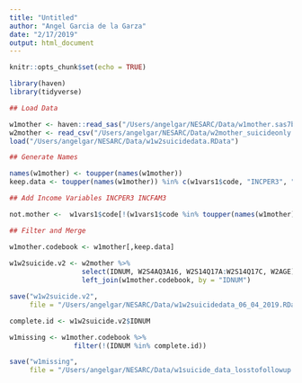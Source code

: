```yaml
---
title: "Untitled"
author: "Angel Garcia de la Garza"
date: "2/17/2019"
output: html_document
---
```


```r
knitr::opts_chunk$set(echo = TRUE)

library(haven)
library(tidyverse)


```



```r

## Load Data

w1mother <- haven::read_sas("/Users/angelgar/NESARC/Data/w1mother.sas7bdat")
w2mother <- read_csv("/Users/angelgar/NESARC/Data/w2mother_suicideonly.csv")
load("/Users/angelgar/NESARC/Data/w1w2suicidedata.RData")

## Generate Names

names(w1mother) <- toupper(names(w1mother))
keep.data <- toupper(names(w1mother)) %in% c(w1vars1$code, "INCPER3", "INCFAM3")

## Add Income Variables INCPER3 INCFAM3

not.mother <-  w1vars1$code[!(w1vars1$code %in% toupper(names(w1mother)))]

## Filter and Merge

w1mother.codebook <- w1mother[,keep.data]
              
w1w2suicide.v2 <- w2mother %>%
                  select(IDNUM, W2S4AQ3A16, W2S14Q17A:W2S14Q17C, W2AGE) %>%
                  left_join(w1mother.codebook, by = "IDNUM")

save("w1w2suicide.v2", 
     file = "/Users/angelgar/NESARC/Data/w1w2suicidedata_06_04_2019.RData")

complete.id <- w1w2suicide.v2$IDNUM

w1missing <- w1mother.codebook %>%
                filter(!(IDNUM %in% complete.id))

save("w1missing", 
     file = "/Users/angelgar/NESARC/Data/w1suicide_data_losstofollowup.RData")


```

